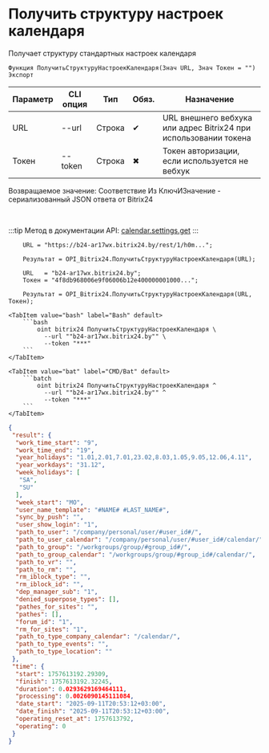 ﻿---
sidebar_position: 8
description: Получить структуру настроек календаря и другие функции для работы с Bitrix24 в Открытом пакете интеграций - бесплатной open-source библиотеке интеграций для 1С:Предприятие 8, OneScript и CLI
keywords: [1C, 1С, 1С:Предприятие, 1С:Предприятие 8.3, API, Интеграция, Сервисы, Обмен, OneScript, CLI, Bitrix24]
---


# Получить структуру настроек календаря
 Получает структуру стандартных настроек календаря



`Функция ПолучитьСтруктуруНастроекКалендаря(Знач URL, Знач Токен = "") Экспорт`

  | Параметр | CLI опция | Тип | Обяз. | Назначение |
  |-|-|-|-|-|
  | URL | --url | Строка | &#x2714; | URL внешнего вебхука или адрес Bitrix24 при использовании токена |
  | Токен | --token | Строка | &#x2716; | Токен авторизации, если используется не вебхук |

  
  Возвращаемое значение:   Соответствие Из КлючИЗначение - сериализованный JSON ответа от Bitrix24

<br/>

:::tip
Метод в документации API: [calendar.settings.get](https://apidocs.bitrix24.ru/api-reference/calendar/calendar-settings-get.html)
:::
<br/>



```bsl title="Пример использования для 1С:Предприятие/OneScript"
    URL = "https://b24-ar17wx.bitrix24.by/rest/1/h0m...";

    Результат = OPI_Bitrix24.ПолучитьСтруктуруНастроекКалендаря(URL);

    URL   = "b24-ar17wx.bitrix24.by";
    Токен = "4f8db968006e9f06006b12e400000001000...";

    Результат = OPI_Bitrix24.ПолучитьСтруктуруНастроекКалендаря(URL, Токен);
```
    

 <Tabs>
  
    <TabItem value="bash" label="Bash" default>
        ```bash
            oint bitrix24 ПолучитьСтруктуруНастроекКалендаря \
              --url ""b24-ar17wx.bitrix24.by"" \
              --token "***"
        ```
    </TabItem>
  
    <TabItem value="bat" label="CMD/Bat" default>
        ```batch
            oint bitrix24 ПолучитьСтруктуруНастроекКалендаря ^
              --url ""b24-ar17wx.bitrix24.by"" ^
              --token "***"
        ```
    </TabItem>
</Tabs>


```json title="Результат"
{
 "result": {
  "work_time_start": "9",
  "work_time_end": "19",
  "year_holidays": "1.01,2.01,7.01,23.02,8.03,1.05,9.05,12.06,4.11",
  "year_workdays": "31.12",
  "week_holidays": [
   "SA",
   "SU"
  ],
  "week_start": "MO",
  "user_name_template": "#NAME# #LAST_NAME#",
  "sync_by_push": "",
  "user_show_login": "1",
  "path_to_user": "/company/personal/user/#user_id#/",
  "path_to_user_calendar": "/company/personal/user/#user_id#/calendar/",
  "path_to_group": "/workgroups/group/#group_id#/",
  "path_to_group_calendar": "/workgroups/group/#group_id#/calendar/",
  "path_to_vr": "",
  "path_to_rm": "",
  "rm_iblock_type": "",
  "rm_iblock_id": "",
  "dep_manager_sub": "1",
  "denied_superpose_types": [],
  "pathes_for_sites": "",
  "pathes": [],
  "forum_id": "1",
  "rm_for_sites": "1",
  "path_to_type_company_calendar": "/calendar/",
  "path_to_type_events": "",
  "path_to_type_location": ""
 },
 "time": {
  "start": 1757613192.29309,
  "finish": 1757613192.32245,
  "duration": 0.0293629169464111,
  "processing": 0.0026090145111084,
  "date_start": "2025-09-11T20:53:12+03:00",
  "date_finish": "2025-09-11T20:53:12+03:00",
  "operating_reset_at": 1757613792,
  "operating": 0
 }
}
```
